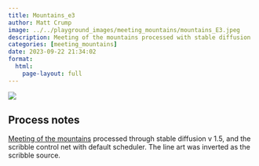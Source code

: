 ```yaml
---
title: Mountains_e3
author: Matt Crump
image: ../../playground_images/meeting_mountains/mountains_E3.jpeg
description: Meeting of the mountains processed with stable diffusion
categories: [meeting_mountains]
date: 2023-09-22 21:34:02
format:
  html:
    page-layout: full
---
```


![](../../playground_images/meeting_mountains/mountains_E3.jpeg)

## Process notes

[Meeting of the mountains](https://www.crumplab.com/things/things/Colorlands/Meeting_Of_The_Mountains.html) processed through stable diffusion v 1.5, and the scribble control net with default scheduler. The line art was inverted as the scribble source.

